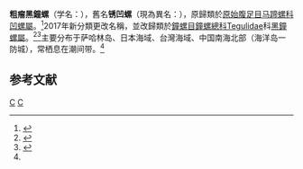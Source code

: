 {{Speciesbox 
| taxon = Omphalius rusticus
| authority = Gmelin, 1791
| synonyms = ''Chorostoma rustica'' Gmelin, 1791
}}
'''粗瘤黑鐘螺'''（学名：''{{lang|la|Omphalius rusticus}}''），舊名'''锈凹螺'''（現為異名：''{{lang|la|Chlorostoma rustica}}''），原歸類於[[原始腹足目|原始腹足目]][[马蹄螺科|马蹄螺科]][[凹螺屬|凹螺屬]]。<ref name="中国动物志">{{cite web|url=http://zgdwz.lifescience.com.cn/info/100983|title=中国动物志：锈凹螺|publisher=中国动物志|accessdate=2018-04-05|archive-url=https://web.archive.org/web/20180405152857/http://zgdwz.lifescience.com.cn/info/100983|archive-date=2018-04-05|dead-url=yes}}</ref>2017年新分類更改名稱，並改歸類於[[鐘螺目|鐘螺目]][[鐘螺總科|鐘螺總科]]Tegulidae科[[黑鐘螺屬|黑鐘螺屬]]。<ref>{{cite web|url=http://taibif.tw/zh/namecode/314463|title=Omphalius rusticus (Gmelin, 1791) 粗瘤黑鐘螺|publisher=台灣生物多樣性資訊入口網|accessdate=2018-04-05}}</ref><ref>{{cite web|url=http://www.marinespecies.org/aphia.php?p=taxdetails&id=413472|title=Omphalius rusticus (Gmelin, 1791) |publisher=WoRMS taxon details|accessdate=2018-04-05}}</ref>主要分布于萨哈林岛、日本海域、台灣海域、中国南海北部（海洋岛一防城），常栖息在潮间带。<ref name="中国动物志"/>

== 参考文献 ==
{{reflist}}
{{Taxonbar|from=Q7090694}}

[[Category:黑鐘螺屬|C]]
[[Category:_1791年描述的动物|C]]
